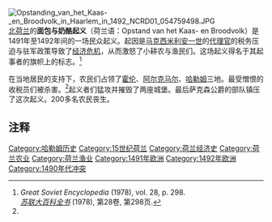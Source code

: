 [[File:Opstanding_van_het_Kaas-_en_Broodvolk_in_Haarlem_in_1492_NCRD01_054759498.JPG|thumb]]
[[北荷兰省|北荷兰]]{{link-en|肯内默兰|Kennemerland}}的'''面包与奶酪起义'''（荷兰语：Opstand van het Kaas- en Broodvolk）是1491年至1492年间的一场民众起义。起因是[[马克西米利安一世_(神圣罗马帝国)|马克西米利安一世]]的[[荷兰省督|代理官]]{{link-en|扬三世 (埃赫蒙特)|John III of Egmont}}的税务压迫与驻军政策导致了[[金融危机|经济危机]]，从而激怒了小耕农与渔民们。这场起义得名于其起事者的旗帜上的标志。<ref name="BaC">''Great Soviet Encyclopedia'' (1978), vol. 28, p. 298.<br>''[[苏联大百科全书|苏联大百科全书]]'' (1978), 第28卷, 第298页.</ref>

在当地居民的支持下，农民们占领了[[霍伦|霍伦]]、[[阿尔克马尔|阿尔克马尔]]、[[哈勒姆|哈勒姆]]三地。最受憎恨的收税员们被杀害。<ref name="BaC"/>起义者们猛攻并摧毁了两座城堡。最后萨克森公爵{{link-en|阿尔布雷希特三世 (萨克森公爵)|Albert III, Duke of Saxony|阿尔布雷希特三世}}的部队镇压了这次起义。200多名农民丧生。

==注释==
{{reflist}}

[[Category:哈勒姆历史|Category:哈勒姆历史]]
[[Category:15世纪荷兰|Category:15世纪荷兰]]
[[Category:荷兰经济史|Category:荷兰经济史]]
[[Category:荷兰农业|Category:荷兰农业]]
[[Category:荷兰渔业|Category:荷兰渔业]]
[[Category:1491年欧洲|Category:1491年欧洲]]
[[Category:1492年欧洲|Category:1492年欧洲]]
[[Category:1490年代冲突|Category:1490年代冲突]]
{{Euro-hist-stub}}